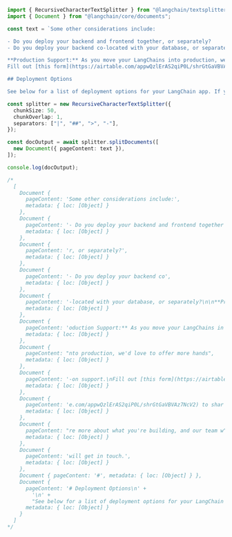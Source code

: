 ```typescript
import { RecursiveCharacterTextSplitter } from "@langchain/textsplitters";
import { Document } from "@langchain/core/documents";

const text = `Some other considerations include:

- Do you deploy your backend and frontend together, or separately?
- Do you deploy your backend co-located with your database, or separately?

**Production Support:** As you move your LangChains into production, we'd love to offer more hands-on support.
Fill out [this form](https://airtable.com/appwQzlErAS2qiP0L/shrGtGaVBVAz7NcV2) to share more about what you're building, and our team will get in touch.

## Deployment Options

See below for a list of deployment options for your LangChain app. If you don't see your preferred option, please get in touch and we can add it to this list.`;

const splitter = new RecursiveCharacterTextSplitter({
  chunkSize: 50,
  chunkOverlap: 1,
  separators: ["|", "##", ">", "-"],
});

const docOutput = await splitter.splitDocuments([
  new Document({ pageContent: text }),
]);

console.log(docOutput);

/*
  [
    Document {
      pageContent: 'Some other considerations include:',
      metadata: { loc: [Object] }
    },
    Document {
      pageContent: '- Do you deploy your backend and frontend together',
      metadata: { loc: [Object] }
    },
    Document {
      pageContent: 'r, or separately?',
      metadata: { loc: [Object] }
    },
    Document {
      pageContent: '- Do you deploy your backend co',
      metadata: { loc: [Object] }
    },
    Document {
      pageContent: '-located with your database, or separately?\n\n**Pro',
      metadata: { loc: [Object] }
    },
    Document {
      pageContent: 'oduction Support:** As you move your LangChains in',
      metadata: { loc: [Object] }
    },
    Document {
      pageContent: "nto production, we'd love to offer more hands",
      metadata: { loc: [Object] }
    },
    Document {
      pageContent: '-on support.\nFill out [this form](https://airtable',
      metadata: { loc: [Object] }
    },
    Document {
      pageContent: 'e.com/appwQzlErAS2qiP0L/shrGtGaVBVAz7NcV2) to shar',
      metadata: { loc: [Object] }
    },
    Document {
      pageContent: "re more about what you're building, and our team w",
      metadata: { loc: [Object] }
    },
    Document {
      pageContent: 'will get in touch.',
      metadata: { loc: [Object] }
    },
    Document { pageContent: '#', metadata: { loc: [Object] } },
    Document {
      pageContent: '# Deployment Options\n' +
        '\n' +
        "See below for a list of deployment options for your LangChain app. If you don't see your preferred option, please get in touch and we can add it to this list.",
      metadata: { loc: [Object] }
    }
  ]
*/
```